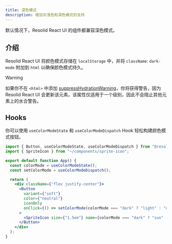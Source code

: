```yaml
---
title: 深色模式
description: 增加对浅色和深色模式的支持
---
```


默认情况下，Resolid React UI 的组件都兼容深色模式。

## 介绍

Resolid React UI 将颜色模式存储在 `localStorage` 中，并将 `className`: `dark-mode` 附加到 `html` 以确保颜色模式持久。

> [!WARNING]
> 如果你不在 `<html>` 中添加 [suppressHydrationWarning](https://react.dev/reference/react-dom/client/hydrateRoot#suppressing-unavoidable-hydration-mismatch-errors)，你将获得警告，因为 Resolid React UI 会更新该元素。该属性仅适用于一个级别，因此不会阻止其他元素上的水合警告。

## Hooks

你可以使用 `useColorModeState` 和 `useColorModeDispatch` Hook 轻松构建颜色模式按钮。

```jsx demo
import { Button, useColorModeState, useColorModeDispatch } from "@resolid/react-ui";
import { SpriteIcon } from "~/components/sprite-icon";

export default function App() {
  const colorMode = useColorModeState();
  const setColorMode = useColorModeDispatch();

  return (
    <div className={"flex justify-center"}>
      <Button
        variant={"soft"}
        color={"neutral"}
        iconOnly
        onClick={() => setColorMode(colorMode === "dark" ? "light" : "dark")}
      >
        <SpriteIcon size={"1.5em"} name={colorMode === "dark" ? "sun" : "moon"} />
      </Button>
    </div>
  );
}
```
